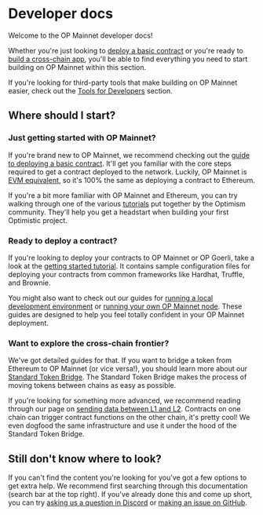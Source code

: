 # Developer docs

Welcome to the OP Mainnet developer docs!

Whether you're just looking to [deploy a basic contract](/op-mainnet/getting-started) or you're ready to [build a cross-chain app](/guides/bridging/messaging), you'll be able to find everything you need to start building on OP Mainnet within this section.

If you're looking for third-party tools that make building on OP Mainnet easier, check out the [Tools for Developers](/tools/overview) section.

## Where should I start?

### Just getting started with OP Mainnet?

If you're brand new to OP Mainnet, we recommend checking out the [guide to deploying a basic contract](/op-mainnet/getting-started).
It'll get you familiar with the core steps required to get a contract deployed to the network.
Luckily, OP Mainnet is [EVM equivalent](https://medium.com/ethereum-optimism/introducing-evm-equivalence-5c2021deb306), so it's 100% the same as deploying a contract to Ethereum.

If you're a bit more familiar with OP Mainnet and Ethereum, you can try walking through one of the various [tutorials](tutorials) put together by the Optimism community.
They'll help you get a headstart when building your first Optimistic project.

### Ready to deploy a contract?

If you're looking to deploy your contracts to OP Mainnet or OP Goerli, take a look at the [getting started tutorial](/op-mainnet/getting-started#development-stacks).
It contains sample configuration files for deploying your contracts from common frameworks like Hardhat, Truffle, and Brownie.

You might also want to check out our guides for [running a local development environment](/op-mainnet/testing/dev-node) or [running your own OP Mainnet node](/getting-started/run-a-node).
These guides are designed to help you feel totally confident in your OP Mainnet deployment.

### Want to explore the cross-chain frontier?

We've got detailed guides for that.
If you want to bridge a token from Ethereum to OP Mainnet (or vice versa!), you should learn more about our [Standard Token Bridge](/guides/bridging/standard-bridge).
The Standard Token Bridge makes the process of moving tokens between chains as easy as possible.

If you're looking for something more advanced, we recommend reading through our page on [sending data between L1 and L2](/guides/bridging/messaging).
Contracts on one chain can trigger contract functions on the other chain, it's pretty cool!
We even dogfood the same infrastructure and use it under the hood of the Standard Token Bridge.

## Still don't know where to look?

If you can't find the content you're looking for you've got a few options to get extra help.
We recommend first searching through this documentation (search bar at the top right).
If you've already done this and come up short, you can try [asking us a question in Discord](https://discord-gateway.optimism.io) or [making an issue on GitHub](https://github.com/ethereum-optimism/community-hub/issues).